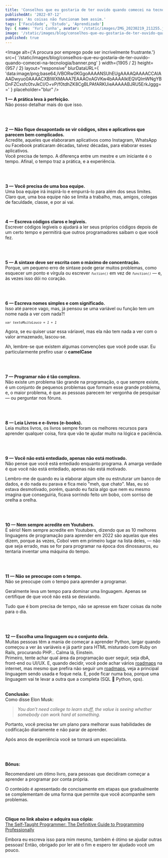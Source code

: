 ```yaml
---
title: 'Conselhos que eu gostaria de ter ouvido quando comecei na tecnologia.'
publishedAt: '2022-07-12'
summary: 'As coisas não funcionam bem assim.'
tags: ['Faculdade', 'Estudo', 'Aprendizado']
by: { name: 'Yuri Cunha', avatar: '/static/images/IMG_20230219_211255.jpg' }
image: '/static/images/blog/conselhos-que-eu-gostaria-de-ter-ouvido-quando-comecei-na-tecnologia/banner.png'
published: true
---
```


<Image
  alt={'A procura por emprego pode ser incrivelmente frustrante.'}
  src={
    '/static/images/blog/conselhos-que-eu-gostaria-de-ter-ouvido-quando-comecei-na-tecnologia/banner.png'
  }
  width={1905 / 2}
  height={957 / 2}
  layout="responsive"
  blurDataURL={
    'data:image/png;base64,iVBORw0KGgoAAAANSUhEUgAAAAQAAAACCAIAAADwyuo0AAAACXBIWXMAAA7EAAAOxAGVKw4bAAAAIklEQVQImWNgYBDnFZCxsfc0tvJkCI/O+vP/f0tdhZK8CgBLPAfARKUieAAAAABJRU5ErkJggg=='
  }
  placeholder="blur"
/>

**1 — A prática leva à perfeição.**<br />
Não posso detalhar mais do que isso.

<br />
<br />

**2 — Não fique desapontado se vir códigos, sites e aplicativos que parecem bem complicados.**<br />
Acredite, aqueles que elaboraram aplicativos como Instagram, WhatsApp ou Facebook praticaram décadas, talvez décadas, para elaborar esses aplicativos.<br />
Você precisa de tempo. A diferença entre um mestre e um iniciante é o tempo. Afinal, o tempo traz a prática, e a experiência.

<br />
<br />

**3 — Você precisa de uma boa equipe.**<br />
Uma boa equipe irá inspirá-lo e empurrá-lo para além dos seus limites. Claro que, uma boa equipe não se limita a trabalho, mas, amigos, colegas de faculdade, classe, e por ai vai.

<br />

**4 — Escreva códigos claros e legíveis.**<br />
Escrever códigos legíveis o ajudará a ler seus próprios códigos depois de um certo tempo e permitirá que outros programadores saibam o que você fez.

<br />
<br />

**5 — A sintaxe deve ser escrita com o máximo de concentração.**<br />
Porque, um pequeno erro de sintaxe pode gerar muitos problemas, como esquecer um ponto e vírgula ou escrever _<code>`fuction()`</code>_ em vez de _<code>`function()`</code>_ — e, às vezes isso dói no coração.

<br />
<br />

**6 — Escreva nomes simples e com significado.**<br />
Isso até parece vago, mas, já pensou se uma variável ou função tem um nome nada a ver com nada?!

_<code>`var textoMuitoLouco = 1 + 1`</code>_

Agora, se eu quiser usar essa váriavel, mas ela não tem nada a ver com o valor armazenado, lascou-se.

Ah, lembre-se que existem algumas convenções que você pode usar. Eu particularmente prefiro usar o **camelCase**

<br />
<br />

**7 — Programar não é tão complexo.**<br />
Não existe um problema tão grande na programação, o que sempre existe, é um conjunto de pequenos problemas que formam esse grande problema, e, o maior problema, é que as pessoas parecem ter vergonha de pesquisar — ou perguntar nos fóruns.

<br />
<br />

**8 — Leia Livros e e-livros (e-books).**<br />
Leia muitos livros, os livros sempre foram os melhores recursos para aprender qualquer coisa, fora que vão te ajudar muito na lógica e paciência.

<br />
<br />

**9 — Você não está entediado, apenas não está motivado.**<br />
Não pense que você está entediado enquanto programa. A amarga verdade é que você não está entediado, apenas não está motivado.

Lembro-me de quando eu ia elaborar algum site ou estruturar um banco de dados, e do nada eu parava e fica meio "meh, que chato". Mas, eu só estava desmotivado, porém, quando eu fazia algo que nem eu mesmo imagina que conseguiria, ficava sorrindo feito um bobo, com sorriso de orelha a orelha.

<br />
<br />

**10 — Nem sempre acredite em Youtubers.**<br />
É sério! Nem sempre acredite em Youtubers, dizendo que as 10 melhores linguagens de programação para aprender em 2022 são aquelas que eles dizem, porque às vezes, Cobol vem em primeiro lugar na lista deles, — não que seja errado, mas se for para programar na época dos dinossauros, eu tentaria inventar uma máquina do tempo.

<br />
<br />

**11 — Não se preocupe com o tempo.**<br />
Não se preocupe com o tempo para aprender a programar.

Geralmente leva um tempo para dominar uma linguagem. Apenas se certifique de que você não está se desviando.

Tudo que é bom precisa de tempo, não se apresse em fazer coisas da noite para o dia.

<br />
<br />

**12 — Escolha uma linguagem ou o conjunto dela.**<br />
Muitas pessoas têm a mania de começar a aprender Python, largar quando começou a ver às variáveis e já partir para HTML misturado com Ruby on Rails, procurando PHP… Calma lá, Einstein.<br />
Primeiro, tente achar qual área da programação quer seguir, seja dbA, front-end ou UI/UX. E, quando decidir, você pode achar vários [roadmaps](https://roadmap.sh/ 'roadmaps') na internet, mas mesmo que prefira não seguir um [roadmaps](https://roadmap.sh/ 'roadmaps'), veja a principal linguagem sendo usada e foque nela. E, pode ficar numa boa, porque uma linguagem vai te levar a outra que a completa (SQL 💚 Python, ops).<br /><br />

**Conclusão:**<br />
Como disse Elon Musk:<br />

> _You don’t need college to learn stuff, the value is seeing whether somebody can work hard at something._

Portanto, você precisa ter um plano para melhorar suas habilidades de codificação diariamente e não parar de aprender.

Após anos de experiência você se tornará um especialista.

<br />
<br />

**Bônus:**

Recomendarei um ótimo livro, para pessoas que decidiram começar a aprender a programar por conta própria.

O conteúdo é apresentado de concisamente em etapas que gradualmente se complementam de uma forma que permite que você acompanhe sem problemas.

<br />

**Clique no link abaixo e adquira sua cópia:**<br />
[The Self-Taught Programmer: The Definitive Guide to Programming Professionally](https://amzn.to/2HKwDRZ 'The Self-Taught Programmer: The Definitive Guide to Programming Professionally')

<Aside type={'positive'} title={'Muito obrigado por ler!'}>
  Embora eu escreva isso para mim mesmo, também é ótimo se ajudar outras
  pessoas! Então, obrigado por ler até o fim e espero ter ajudado você um pouco.
</Aside>
